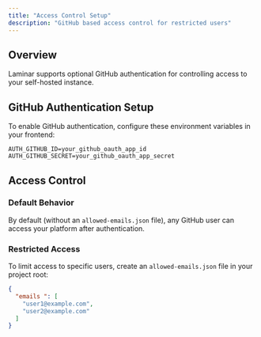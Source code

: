 ```yaml
---
title: "Access Control Setup"
description: "GitHub based access control for restricted users"
---
```


## Overview

Laminar supports optional GitHub authentication for controlling access to your self-hosted instance.

## GitHub Authentication Setup

To enable GitHub authentication, configure these environment variables in your frontend:

```
AUTH_GITHUB_ID=your_github_oauth_app_id
AUTH_GITHUB_SECRET=your_github_oauth_app_secret
```

## Access Control

### Default Behavior

By default (without an `allowed-emails.json` file), any GitHub user can access your platform after authentication.

### Restricted Access

To limit access to specific users, create an `allowed-emails.json` file in your project root:

```json
{
  "emails ": [
    "user1@example.com",
    "user2@example.com"
  ]
}
```